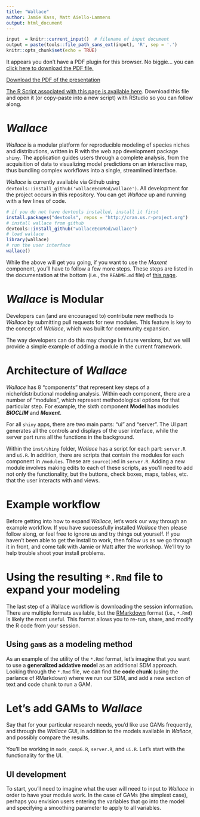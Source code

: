 ```yaml
---
title: "Wallace"
author: Jamie Kass, Matt Aiello-Lammens
output: html_document
---
```


```r
input  = knitr::current_input()  # filename of input document
output = paste(tools::file_path_sans_ext(input), 'R', sep = '.')
knitr::opts_chunk$set(echo = TRUE)
```

<div>
<object data="3_5_assets/Minxent_Short.pdf" type="application/pdf" width="100%" height="650px"> 
  <p>It appears you don't have a PDF plugin for this browser.
   No biggie... you can <a href="03_assets/03_Plotting.pdf">click here to
  download the PDF file.</a></p>  
 </object>
 </div>
 
 <p><a href="3_5_assets/Minxent_Short.pdf">Download the PDF of the presentation</a></p>  

[<i class="fa fa-file-code-o fa-3x" aria-hidden="true"></i> The R Script associated with this page is available here](`r output`).  Download this file and open it (or copy-paste into a new script) with RStudio so you can follow along.  

# *Wallace*

*Wallace* is a modular platform for reproducible modeling of species niches and distributions, written in R with the web app development package `shiny`. The application guides users through a complete analysis, from the acquisition of data to visualizing model predictions on an interactive map, thus bundling complex workflows into a single, streamlined interface.

*Wallace* is currently available via Github using `devtools::install_github('wallaceEcoMod/wallace')`. All development for the project occurs in this repository. You can get *Wallace* up and running with a few lines of code.

```r
# if you do not have devtools installed, install it first
install.packages("devtools", repos = "http://cran.us.r-project.org")
# install wallace from github
devtools::install_github("wallaceEcoMod/wallace")
# load wallace
library(wallace)
# run the user interface
wallace()
```

While the above will get you going, if you want to use the *Maxent* component, you'll have to follow a few more steps.
These steps are listed in the documentation at the bottom (i.e., the `README.md` file) of [this page](https://github.com/wallaceEcoMod/wallace).

# *Wallace* is **Modular**

Developers can (and are encouraged to) contribute new methods to *Wallace* by submitting pull requests for new modules. This feature is key to the concept of *Wallace*, which was built for community expansion.

The way developers can do this may change in future versions, but we will provide a simple example of adding a module in the current framework.

# Architecture of *Wallace*

*Wallace* has 8 "components" that represent key steps of a niche/distributional modeling analysis. Within each component, there are a number of "modules", which represent methodological options for that particular step. For example, the sixth component **Model** has modules ***BIOCLIM*** and ***Maxent***.

For all `shiny` apps, there are two main parts: "ui" and "server". The UI part generates all the controls and displays of the user interface, while the server part runs all the functions in the background.

Within the `inst/shiny` folder, *Wallace* has a script for each part: `server.R` and `ui.R`. In addition, there are scripts that contain the modules for each component in `/modules`. These are `source()`ed in `server.R`. Adding a new module involves making edits to each of these scripts, as you'll need to add not only the functionality, but the buttons, check boxes, maps, tables, etc. that the user interacts with and views.


# Example workflow

Before getting into how to expand *Wallace*, let's work our way through an example workflow. If you have successfully installed *Wallace* then please follow along, or feel free to ignore us and try things out yourself. If you haven't been able to get the install to work, then follow us as we go through it in front, and come talk with Jamie or Matt after the workshop. We'll try to help trouble shoot your install problems. 

# Using the resulting `*.Rmd` file to expand your modeling

The last step of a Wallace workflow is downloading the session information. There are multiple formats available, but the [RMarkdown](http://rmarkdown.rstudio.com/) format (i.e., `*.Rmd`) is likely the most useful. This format allows you to re-run, share, and modify the R code from your session. 

## Using `gam`s as a modeling method

As an example of the utility of the `*.Rmd` format, let's imagine that you want to use a **generalized addative model** as an additional SDM approach. Looking through the `*.Rmd` file, we can find the **code chunk** (using the parlance of RMarkdown) where we run our SDM, and add a new section of text and code chunk to run a GAM.

# Let's add GAMs to *Wallace*

Say that for your particular research needs, you'd like use GAMs frequently, and through the *Wallace* GUI, in addition to the models available in *Wallace*, and possibly compare the results.

You'll be working in `mods_comp6.R`, `server.R`, and `ui.R`. Let's start with the functionality for the UI.

## UI development

To start, you'll need to imagine what the user will need to input to *Wallace* in order to have your module work. In the case of GAMs (the simplest case), perhaps you envision users entering the variables that go into the model and specifying a smoothing parameter to apply to all variables.

```r

```






